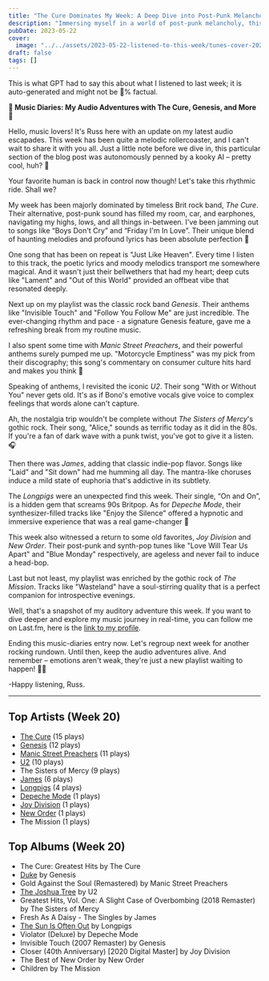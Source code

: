 ```yaml
---
title: "The Cure Dominates My Week: A Deep Dive into Post-Punk Melancholy and Gothic Rock"
description: "Immersing myself in a world of post-punk melancholy, this week was dominated by the haunting, yet captivating tunes of The Cure. LastFM data confirms this immersion, crowning them as my most played artist. Their signature blend of moody lyricism and gothic rock provided the soundtrack to my week."
pubDate: 2023-05-22
cover:
  image: "../../assets/2023-05-22-listened-to-this-week/tunes-cover-2023-05-22-listened-to-this-week.png"
draft: false
tags: []
---
```


<NoteCallout title="Note">
This is what GPT had to say this about what I listened to last week; it is auto-generated and might not be 💯% factual.
</NoteCallout>

**🎵 Music Diaries: My Audio Adventures with The Cure, Genesis, and More 🎵**

Hello, music lovers! It's Russ here with an update on my latest audio escapades. This week has been quite a melodic rollercoaster, and I can't wait to share it with you all. Just a little note before we dive in, this particular section of the blog post was autonomously penned by a kooky AI – pretty cool, huh? 🤖

Your favorite human is back in control now though! Let's take this rhythmic ride. Shall we?

My week has been majorly dominated by timeless Brit rock band, *The Cure*. Their alternative, post-punk sound has filled my room, car, and earphones, navigating my highs, lows, and all things in-between. I've been jamming out to songs like “Boys Don't Cry” and “Friday I'm In Love”. Their unique blend of haunting melodies and profound lyrics has been absolute perfection 🎸

One song that has been on repeat is "Just Like Heaven". Every time I listen to this track, the poetic lyrics and moody melodics transport me somewhere magical. And it wasn't just their bellwethers that had my heart; deep cuts like "Lament" and "Out of this World" provided an offbeat vibe that resonated deeply.

Next up on my playlist was the classic rock band *Genesis*. Their anthems like "Invisible Touch" and "Follow You Follow Me" are just incredible. The ever-changing rhythm and pace - a signature Genesis feature, gave me a refreshing break from my routine music.

I also spent some time with *Manic Street Preachers*, and their powerful anthems surely pumped me up. "Motorcycle Emptiness" was my pick from their discography; this song's commentary on consumer culture hits hard and makes you think 🧠

Speaking of anthems, I revisited the iconic *U2*. Their song "With or Without You" never gets old. It's as if Bono's emotive vocals give voice to complex feelings that words alone can't capture.

Ah, the nostalgia trip wouldn't be complete without *The Sisters of Mercy*'s gothic rock. Their song, "Alice," sounds as terrific today as it did in the 80s. If you're a fan of dark wave with a punk twist, you've got to give it a listen.🎧 

Then there was *James*, adding that classic indie-pop flavor. Songs like "Laid" and "Sit down" had me humming all day. The mantra-like choruses induce a mild state of euphoria that's addictive in its subtlety.

The *Longpigs* were an unexpected find this week. Their single, “On and On”, is a hidden gem that screams 90s Britpop. As for *Depeche Mode*, their synthesizer-filled tracks like "Enjoy the Silence" offered a hypnotic and immersive experience that was a real game-changer 🎹 

This week also witnessed a return to some old favorites, *Joy Division* and *New Order*. Their post-punk and synth-pop tunes like "Love Will Tear Us Apart" and "Blue Monday" respectively, are ageless and never fail to induce a head-bop.

Last but not least, my playlist was enriched by the gothic rock of *The Mission*. Tracks like "Wasteland" have a soul-stirring quality that is a perfect companion for introspective evenings.

Well, that's a snapshot of my auditory adventure this week. If you want to dive deeper and explore my music journey in real-time, you can follow me on Last.fm, here is the [link to my profile](https://www.last.fm/user/RussMckendrick).

Ending this music-diaries entry now. Let's regroup next week for another rocking rundown. Until then, keep the audio adventures alive. And remember – emotions aren't weak, they're just a new playlist waiting to happen! 🎵🎶

-Happy listening, Russ.


---

## Top Artists (Week 20)

- [The Cure](https://www.russ.fm/artist/the-cure/) (15 plays)
- [Genesis](https://www.russ.fm/artist/genesis/) (12 plays)
- [Manic Street Preachers](https://www.russ.fm/artist/manic-street-preachers/) (11 plays)
- [U2](https://www.russ.fm/artist/u2/) (10 plays)
- The Sisters of Mercy (9 plays)
- [James](https://www.russ.fm/artist/james/) (6 plays)
- [Longpigs](https://www.russ.fm/artist/longpigs/) (4 plays)
- [Depeche Mode](https://www.russ.fm/artist/depeche-mode/) (1 plays)
- [Joy Division](https://www.russ.fm/artist/joy-division/) (1 plays)
- [New Order](https://www.russ.fm/artist/new-order/) (1 plays)
- The Mission (1 plays)

## Top Albums (Week 20)

- The Cure: Greatest Hits by The Cure
- [Duke](https://www.russ.fm/albums/duke-773021/) by Genesis
- Gold Against the Soul (Remastered) by Manic Street Preachers
- [The Joshua Tree](https://www.russ.fm/albums/the-joshua-tree-10391869/) by U2
- Greatest Hits, Vol. One: A Slight Case of Overbombing (2018 Remaster) by The Sisters of Mercy
- Fresh As A Daisy - The Singles by James
- [The Sun Is Often Out](https://www.russ.fm/albums/the-sun-is-often-out-15537055/) by Longpigs
- Violator (Deluxe) by Depeche Mode
- Invisible Touch (2007 Remaster) by Genesis
- Closer (40th Anniversary) [2020 Digital Master] by Joy Division
- The Best of New Order by New Order
- Children by The Mission